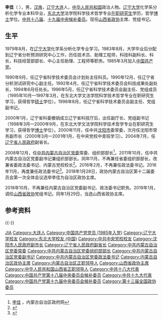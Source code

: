 {{otheruses|李佳}}
'''李佳'''（{{bd|1961年|1月|catIdx=L李}} ），男，[[汉族|汉族]]，[[辽宁省|辽宁]][[大连市|大连]]人，[[中华人民共和国|中华人民共和国]]政治人物。[[辽宁大学|辽宁大学]]化学系分析化学专业本科毕业，[[东北大学_(中国)|东北大学]]法学院科学技术哲学专业[[在职研究生|在职研究生]]学历，哲学[[博士|博士]]学位。[[中国共产党第十八届中央委员会候补委员列表|中共十八届]]、[[中国共产党第十九届中央委员会候补委员列表|十九届中央候补委员]]。现任[[山西省政协|山西省政协]]主席、党组书记。

== 生平 ==
1979年8月，在[[辽宁大学|辽宁大学]]化学系分析化学专业学习。1983年8月，大学毕业后分配到辽宁省分析预测研究中心工作，历任技术员、助理工程师，科技科副科长、科长，科技经营部部长、中心主任助理、工程师等职务。1985年3月加入[[中国共产党|中国共产党]]。

1990年9月，任辽宁省科学技术委员会计划处主任科员。1990年12月，任辽宁省分析测试研究中心副主任。1992年4月，任辽宁省科学技术委员会科技成果处副处长，1994年6月任处长。1996年5月，任辽宁省科学技术委员会副主任、党组成员（1995年10月—1997年3月，在东北大学文法学院科学技术哲学专业在职研究生学习，获得哲学[[硕士|硕士]]学位）。1998年8月，任辽宁省科学技术委员会副主任、党组副书记。

2000年1月，辽宁省科委撤销成立辽宁省科技厅后，出任副厅长、党组副书记（1998年3月—2000年9月，在东北大学文法学院科学技术哲学专业在职研究生学习，获得哲学[[博士|博士]]学位）。2000年11月，任中共[[沈阳市|沈阳市]]委常委，次月任沈阳市常务副市长（2000年3月—2001年1月，在中央党校中青班学习）。2004年7月，任[[辽宁省人民政府|辽宁省人民政府]]副省长。

2008年12月，任[[中国共产党内蒙古自治区委员会|中共内蒙古自治区党委]]常委、组织部部长<ref>[http://www.nmg.gov.cn/main/nmg/zfxxgk/zzqld/zzqdw/2009-02-10/2_29954/default.shtml 李佳] {{Wayback|url=http://www.nmg.gov.cn/main/nmg/zfxxgk/zzqld/zzqdw/2009-02-10/2_29954/default.shtml |date=20121229071615 }}，内蒙古自治区政府网</ref>。2011年10月，任中共内蒙古自治区党委副书记兼组织部部长。同年11月，不再兼任省委组织部部长，改兼省委政法委书记、内蒙古党校校长<ref>{{cite web|url=http://renshi.people.com.cn/GB/16338522.html|title=李佳出任内蒙古党委政法委书记|publisher=中国共产党新闻网|accessdate=2011-11-22|archive-date=2019-01-30|archive-url=https://web.archive.org/web/20190130053137/http://renshi.people.com.cn/GB/16338522.html|dead-url=no}}</ref>。2016年2月，不再兼任政法委书记。2016年11月，再度兼任政法委书记<ref>{{cite web|url=http://www.thepaper.cn/newsDetail_forward_1570942|title=内蒙古自治区党委副书记李佳兼任政法委书记|publisher=澎湃新闻|accessdate=2016-11-29|archive-date=2019-04-22|archive-url=https://web.archive.org/web/20190422034545/http://www.thepaper.cn/newsDetail_forward_1570942|dead-url=no}}</ref>。2018年1月28日，政协内蒙古自治区第十二届委员会第一次全体会议选举李佳为自治区政协主席。

2018年10月，不再兼任内蒙古自治区党委副书记、政法委书记职务。2019年1月，调任[[山西省政协|山西省政协]]党组书记。同年1月29日，当选山西省政协主席。

== 参考资料 ==
{{reflist}}

{{-}}
{{start box}}
{{s-par|prc-lcppcc}}
{{s-before|[[黄晓薇|黄晓薇]]}}
{{s-title|[[中国人民政治协商会议山西省委员会|中国人民政治协商会议山西省委员会]]主席|2019年1月－}}
{{s-inc}}
{{s-before|[[任亚平|任亚平]]}}
{{s-title|[[中国人民政治协商会议内蒙古自治区委员会|中国人民政治协商会议内蒙古自治区委员会]]主席|2018年1月－2019年1月}}
{{s-after|[[李秀领|李秀领]]}}
{{s-ppo|cpc}}
{{s-before|[[刘惠_(1966年)|刘惠]]}}
{{s-title|[[中国共产党内蒙古自治区委员会|中国共产党内蒙古自治区委员会]]政法委员会书记|2016年11月－2018年10月}}
{{s-after|[[罗永纲|罗永纲]]}}
{{s-before|[[任亚平|任亚平]]}}
{{s-title|[[中国共产党内蒙古自治区委员会|中国共产党内蒙古自治区委员会]]专职副书记|2011年10月－2018年10月}}
{{s-after|[[林少春|林少春]]}}
{{s-before|[[邢云|邢云]]}}
{{s-title|[[中国共产党内蒙古自治区委员会|中国共产党内蒙古自治区委员会]]政法委员会书记|2011年11月－2016年2月}}
{{s-after|[[刘惠_(1966年)|刘惠]]}}
{{s-before|[[陈朋山|陈朋山]]}}
{{s-title|[[中国共产党内蒙古自治区委员会|中国共产党内蒙古自治区委员会]]组织部部长|2009年1月－2011年10月}}
{{s-after|[[李鹏新|李鹏新]]}}
{{end box}}

{{山西省领导人}}
{{中华人民共和国山西省正职领导人|nocat}}
{{中华人民共和国内蒙古自治区正职领导人|nocat}}

{{Authority control}}
{{DEFAULTSORT:Li李}}
[[Category:李姓|JIA]]
[[Category:大连人|Category:大连人]]
[[Category:中国共产党党员_(1985年入党)|Category:中国共产党党员 (1985年入党)]]
[[Category:辽宁大学校友|Category:辽宁大学校友]]
[[Category:东北大学校友_(中国)|Category:东北大学校友 (中国)]]
[[Category:中共中央党校校友|Category:中共中央党校校友]]
[[Category:沈阳市人民政府副市长|Category:沈阳市人民政府副市长]]
[[Category:辽宁省人民政府副省长|Category:辽宁省人民政府副省长]]
[[Category:中共内蒙古自治区党委常委|Category:中共内蒙古自治区党委常委]]
[[Category:中共内蒙古自治区党委组织部部长|Category:中共内蒙古自治区党委组织部部长]]
[[Category:中共内蒙古自治区党委副书记|Category:中共内蒙古自治区党委副书记]]
[[Category:中共内蒙古自治区党委政法委书记|Category:中共内蒙古自治区党委政法委书记]]
[[Category:内蒙古自治区政协主席|Category:内蒙古自治区政协主席]]
[[Category:内蒙古自治区正职领导人|Category:内蒙古自治区正职领导人]]
[[Category:山西省政协主席|Category:山西省政协主席]]
[[Category:中华人民共和国山西省正职领导人|Category:中华人民共和国山西省正职领导人]]
[[Category:中共十八大代表|Category:中共十八大代表]]
[[Category:中国共产党第十八届中央委员会候补委员|Category:中国共产党第十八届中央委员会候补委员]]
[[Category:中共十九大代表|Category:中共十九大代表]]
[[Category:中国共产党第十九届中央委员会候补委员|Category:中国共产党第十九届中央委员会候补委员]]
[[Category:第十三届全国政协委员|Category:第十三届全国政协委员]]